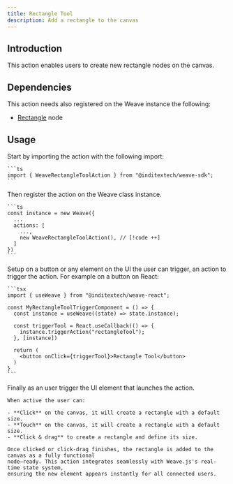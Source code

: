 ```yaml
---
title: Rectangle Tool
description: Add a rectangle to the canvas
---
```



## Introduction

This action enables users to create new rectangle nodes on the canvas.

## Dependencies

This action needs also registered on the Weave instance the following:

- [Rectangle](/docs/main/build/nodes/rectangle) node

## Usage

<Accordions>
  <Accordion title="1. Import the action" id="import-action">
    Start by importing the action with the following import:

    ```ts
    import { WeaveRectangleToolAction } from "@inditextech/weave-sdk";
    ```

  </Accordion>
  <Accordion title="2. Register the action" id="register-action">
    Then register the action on the Weave class instance.

    ```ts
    const instance = new Weave({
      ...
      actions: [
        ...,
        new WeaveRectangleToolAction(), // [!code ++]
      ]
    })
    ```

  </Accordion>
  <Accordion title="3. Setup the action trigger" id="setup-action-trigger">
    Setup on a button or any element on the UI the user can trigger, an action
    to trigger the action. For example on a button on React:

    ```tsx
    import { useWeave } from "@inditextech/weave-react";

    const MyRectangleToolTriggerComponent = () => {
      const instance = useWeave((state) => state.instance);

      const triggerTool = React.useCallback(() => {
        instance.triggerAction("rectangleTool");
      }, [instance])

      return (
        <button onClick={triggerTool}>Rectangle Tool</button>
      )
    }
    ```

  </Accordion>
  <Accordion title="4. Trigger the action" id="trigger-the-action">
    Finally as an user trigger the UI element that launches the action.

    When active the user can:

    - **Click** on the canvas, it will create a rectangle with a default size.
    - **Touch** on the canvas, it will create a rectangle with a default size.
    - **Click & drag** to create a rectangle and define its size.

    Once clicked or click-drag finishes, the rectangle is added to the canvas as a fully functional
    node—ready. This action integrates seamlessly with Weave.js's real-time state system,
    ensuring the new element appears instantly for all connected users.

  </Accordion>
</Accordions>

